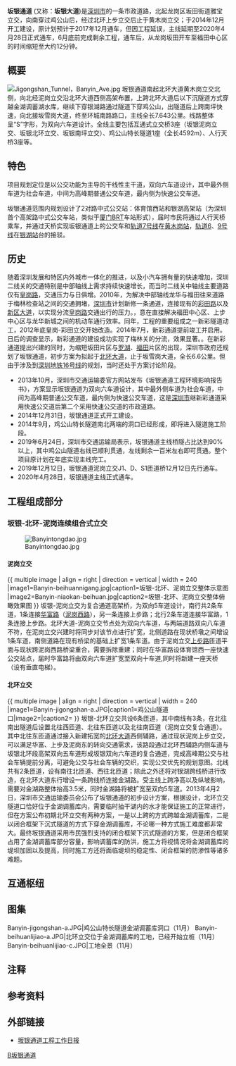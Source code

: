 {{Non-free|time=2015-11-26T19:53:34+00:00}} 
{{Infobox China Road|路牌类型=Shenzhen|中文道路名称=坂银大道|道路英文名=Banyin Ave|道路方向=NS|道路属性=城市快速路|道路总长度=7.6|车速限制=80|所在地区=[[深圳市|深圳市]]|起点=[[福田区|福田区]]黄木岗立交北端|终点=[[龙岗区|龙岗区]][[坂田|坂田]]雅宝立交|道路命名日期=|命名缘由=坂田与银湖的快速通道|道路动工日期=|通车日期=2020年4月28日|道路名称拼音=|图片=File:JIgongshan tunnel,in Banyin Blvd,Shenzhen.jpg}}'''坂银通道''' (又称：'''坂银大道''')是[[深圳市|深圳市]]的一条市政道路，北起龙岗区坂田街道雅宝立交，向南穿过鸡公山后，经过北环上步立交后止于黄木岗立交；于2014年12月开工建设，原计划预计于2017年12月通车，{{refTag|name=kg1|1=[http://www.sztb.gov.cn/jtzx/gzdt/gldt/201410/t20141020_45541.htm 坂银通道将于今年底动工（图）],深圳市交通运输委员会，2014-10-20}}但因工程延误，主线延期至2020年4月28日正式通车{{refTag|1={{Cite web|title=坂银通道中午12点向市民开放通车啦！记者亲测福田至坂田仅12分钟|url=https://baijiahao.baidu.com/s?id=1665190512253660558&wfr=spider&for=pc|accessdate=2020-04-28|work=baijiahao.baidu.com}}}}，6月底前完成剩余工程，通车后，从龙岗坂田开车至福田中心区的时间缩短至大约12分钟。

== 概要 ==
[[File:Jigongshan_Tunnel，Banyin_Ave.jpg|thumb]]
坂银通道南起北环大道黄木岗立交北侧，向北经泥岗立交沿北环大道西侧高架布置，上跨北环大道后以下沉隧道方式穿越金湖调蓄湖水库，继续下穿银湖路通过隧道下穿鸡公山，出隧道后上跨南坪快速，向北接坂雪岗大道，终至环城南路路口，主线全长7.643公里。线路整体呈“S”字形，为双向六车道设计。全线主要包括互通式立交桥3座（坂银泥岗立交、坂银北环立交、坂银南坪立交）、鸡公山特长隧道1座（全长4592m）、人行天桥3座等。

== 特色 ==
项目规划定位是以公交功能为主导的干线性主干道，双向六车道设计，其中最外侧车道为社会车道，中间为高峰期普通公交车道，最内侧为快速公交车道。

坂银通道范围内规划设计了2对路中式公交站：体育馆西站和银湖高架站（为深圳首个高架路中式公交车站，类似于[[厦门BRT|厦门BRT]]车站形式），届时市民将通过人行天桥乘车，并通过天桥实现坂银通道上的公交车和[[深圳地铁7号线|轨道7号线]]在[[黄木岗站|黄木岗站]]，[[深圳地铁6号线|轨道6]]、[[深圳地铁9号线|9号线]]在[[银湖站_(深圳地鐵)|银湖站]]台的接驳。

== 历史 ==
随着深圳发展和特区内外城市一体化的推进，以及小汽车拥有量的快速增加，深圳二线关的交通特别是中部轴线上需求持续快速增长，而当时二线关中轴线主要道路仅有[[皇岗路|皇岗路]]，交通压力与日俱增。{{refTag|name=kg1}}2010年，为解决中部轴线龙华与福田往来道路于梅林检查站之间的交通拥堵，[[深圳市|深圳市]]计划新修一条通道，连接现有的[[彩田路|彩田路]]以及[[新区大道|新区大道]]，以实现分流[[皇岗路|皇岗路]]交通出行的压力。{{refTag|name=xc|1={{cite web|url=http://www.sztb.gov.cn/jtzx/gzdt/gldt/201004/t20100419_9521.htm|title=市交通运输委公示中部干线路网一体化改善规划|publisher=深圳市交通运输委员会（深圳市港务管理局）|accessdate=2014-07-30|deadurl=yes|archiveurl=https://web.archive.org/web/20140808041842/http://www.sztb.gov.cn/jtzx/gzdt/gldt/201004/t20100419_9521.htm|archivedate=2014-08-08}}}}，意在直接解决福田中心区、上步中心区与龙华新城之间的机动车通行效率。同年，工程的重要组成之一新彩隧道动工，2012年底皇岗-彩田立交开始改造{{refTag|1={{cite web |url=http://www.sznews.com/news/content/2012-11/15/content_7394852_3.htm |title=新彩通道隧道开挖 皇岗彩田立交开4匝道 |publisher=深圳新闻网 |accessdate=2014-07-30 |archive-url=https://web.archive.org/web/20150924112916/http://www.sznews.com/news/content/2012-11/15/content_7394852_3.htm |archive-date=2015-09-24 |dead-url=yes }}}}。2014年7月，新彩通道提前竣工并启用。日后的调查显示，新彩通道的建设成功实现了梅林关的分流，效果显著。{{refTag|1={{cite web|url=http://www.sztb.gov.cn/jtzx/tpxw/201407/t20140730_43331.htm|title=新彩通道通车了！（图）|publisher=深圳市交通运输委员会|date=2014-07-30|language=zh-hans|accessdate=2015-11-16|deadurl=yes|archiveurl=https://web.archive.org/web/20151117202448/http://www.sztb.gov.cn/jtzx/tpxw/201407/t20140730_43331.htm|archivedate=2015-11-17}}}}。在新彩通道提出兴建的同时，为缩短坂田片区与[[罗湖区|罗湖]]、[[福田区|福田]]片区的出现，深圳市政府还规划了坂银通道，初步方案为拟起于[[北环大道|北环大道]]，止于坂雪岗大道，全长6.6公里。但由于涉及到[[深圳地铁10号线|深圳地铁16号线]]的规划{{notetag|现在为[[深圳地铁10号线|深圳地铁10号线]]，并且深圳市政府已经决定提前建设，线路不会影响到坂雪岗大道}}，当时还处于方案讨论阶段。

*2013年10月，深圳市交通运输委官方网站发布《坂银通道工程环境影响报告书》，方案显示坂银通道为双向六车道设计，其中最外侧车道为社会车道，中间为高峰期普通公交车道，最内侧为快速公交车道，这是[[深圳市|深圳市]]继新彩通道采用快速公交道后第二个采用快速公交道的市政道路。{{refTag|1=[http://www.sztb.gov.cn/jtzx/gzdt/gldt/201310/t20131016_23562.htm 市交委启动坂银通道项目第二次环评公示]深圳市交通运输委员会,2013-10-16}}
*2014年12月31日，坂银通道正式开工建设。{{refTag|1=[http://www.sznews.com/news/content/2014-12/31/content_10961335_2.htm 坂银通道开工建设 3年后坂田到北环只需12分钟(图)],深圳新闻网，2014-12-31}}
*2014年9月，鸡公山特长隧道南北两端的洞口已经形成，即将进入隧道施工阶段。{{refTag|1=[http://news.sina.com.cn/c/2015-09-16/doc-ifxhxzxp4352622.shtml 坂银通道将进入隧道施工阶段]南方日报，2015-09-16}}
*2019年6月24日，深圳市交通运输局表示，坂银通道主线桥隧占比达到90%以上，其中鸡公山隧道右线已顺利贯通，左线剩余一百米左右即可贯通。整个项目原计划在年底实现主线完工。{{refTag|1={{Cite web|title=坂银通道鸡公山隧道右线贯通 - 深圳市交通运输局|url=http://www.sz.gov.cn/jw/zwgk/jtzx/gzdt/gldt/201906/t20190625_18010981.htm|accessdate=2019-06-25|work=www.sz.gov.cn}}{{Dead link|date=2020年3月 |bot=InternetArchiveBot |fix-attempted=yes }}}}
*2019年12月12日，坂银通道泥岗立交J1、D、S1匝道桥12月12日先行通车。
*2020年4月28日，坂银通道主线正式通车。

== 工程组成部分 ==
=== 坂银-北环-泥岗连续组合式立交 ===
[[File:Banyintongdao.jpg|center]]
==== 泥岗立交 ====
{{ multiple image | align = right | direction = vertical | width = 240
|image1=Banyin-beihuannigang.jpg|caption1=坂银-北环、泥岗立交整体示意图
|image2=Banyin-niaokan-beihuan.jpg|caption2=坂银-北环、泥岗立交整体俯瞰效果图
}}
坂银-泥岗立交为复合通道高架桥，为双向5车道设计，南行共2条车道，1条连接[[华富路|华富路]]（[[泥岗西路|泥岗西路]]），另一条连接上步路；北行2条车道连接华富路，1条连接上步路。北环大道-泥岗立交节点处为双向六车道，与两端道路双向八车道不符，在泥岗立交兴建时将同步对该节点进行扩宽，北侧道路在现状桥墩之间增设1条车道，南侧道路在现有桥梁的基础上扩宽1条车道。由于泥岗立交[[上步路|上步路]]匝道平面与现状跨泥岗西路桥梁重合，需要拆除重建；同时在华富路设体育馆西一座快速公交站点，届时华富路将由双向六车道扩宽至双向十车道,同时将新建一座天桥（设有垂直电梯）。{{refTag|name=kg1}}

==== 北环立交 ====
{{ multiple image | align = right | direction = vertical | width = 240
|image1=Banyin-jigongshan-a.JPG|caption1=鸡公山隧道口|image2=|caption2=
}}
坂银-北环立交共设6条匝道，其中南线有3条，在北往南出隧道后设置北往西匝道、北往东匝道以及北往南匝道（泥岗立交复合通道）。其中北往东匝道通过接入新建拓宽的[[北环大道|北环大道]]西侧辅路，通过现状泥岗上步立交，可以满足华富、上步及泥岗东的转向交通需求，该路段通过北环西辅路内侧车道与坂银北环段高架双向五车道形成坂银双向六车道的复合通道，完成高峰期公交与社会车辆提前分离，可避免公交与社会车辆的交织，实现公交优先的规划意图。北线共有2条匝道，设有南往北匝道、西往北匝道；除此之外还将对银湖跨线桥进行改造，在北环大道东行增设一条跨线桥连接金湖路。受主线上跨净高以及纵坡影响，需要对金湖路整体抬高3.5米，同时金湖路将被扩宽至双向5车道{{refTag|name=kg1}}。2013年4月2日，深圳市交通运输委员会公布了坂银通道的初步设计方案，根据设计，北环立交隧道口恰好位于金湖调蓄库内，需要临时抽干湖内的水才能保证施工的正常进行，但在方案公布初期北环立交有两种方案，一是以上跨的方式跨越金湖调蓄库，二是以闭合框架下沉式隧道的方式下穿金湖调蓄库，不论哪一种方式施工难度都非常大{{refTag|1=[http://www.s1979.com/dianshi/first/20130403/829867.shtml 坂银通道 方案如何定 市民有话说]深圳广电集团,2013年4月3日 21:15}}。最终坂银通道采用市民强烈支持的闭合框架下沉式隧道的方案，但是闭合框架占用了金湖调蓄库部分容量，影响调蓄库的防洪，施工方将视情况将金湖调蓄库的堤坝加固以及提高，同时施工方还将面临堤坝的稳定性、闭合框架的防渗性等诸多难题。
== 互通枢纽 ==
{{Start expwy exit box|place=1}}
{{Expwy exit item|place=[[深圳市|深圳市]]<br />[[罗湖区|罗湖区]]|place rows=3|type=H||name=北环上步|dist start=0km|index=|road connection={{中国国道名|107|[[泥岗西路|泥岗西路]]}}<br>[[上步路|上步路]]<br>[[八卦岭三路|八卦岭三路]]|comment=[[深圳体育场|深圳体育场]]<br />[[深圳体育中心|深圳体育中心]]|state=}}
{{Expwy exit item|type=H||name=银湖|dist start=|index=|road connection={{中国国道名|107|[[北环大道|北环大道]]}}<br>[[银湖路|银湖路]]|comment=[[File:Aiga_bus_inv.svg|20px]][[深圳汽车站|深圳汽车站]]<br>[[银湖度假村|银湖度假村]]|state=}}
{{Expwy exit item|type=U|name=[[鸡公山隧道|鸡公山隧道]]|dist start=|index=|state=|comment=长4592m}}
{{Expwy exit item|place=[[深圳市|深圳市]]<br />[[龙岗区|龙岗区]]|type=H||name=雅宝|dist start=10.7km|index=|highway connection=[[南坪快速路|南坪快速路]]|road connection=[[坂雪岗大道|坂雪岗大道]]|comment=|state=}}
{{End expwy exit box|place=1}}

==图集==
<gallery>
Banyin-jigongshan-a.JPG|鸡公山特长隧道金湖调蓄库洞口（11月）
Banyin-beihuanlijiao-a.JPG|北环立交位于金湖调蓄库的工地，已经开始立桩（11月）
Banyin-beihuanlijiao-c.JPG|工地全景（11月）
</gallery>

== 注释 ==
{{Reflist|group=註}}

== 参考资料 ==
{{Reflist|group=參}}

== 外部链接 ==
* [https://www.meipian.cn/c/3330888 坂银通道工程工作日报]

{{深圳市主要道路}}
[[Category:深圳道路|B坂银通道]]